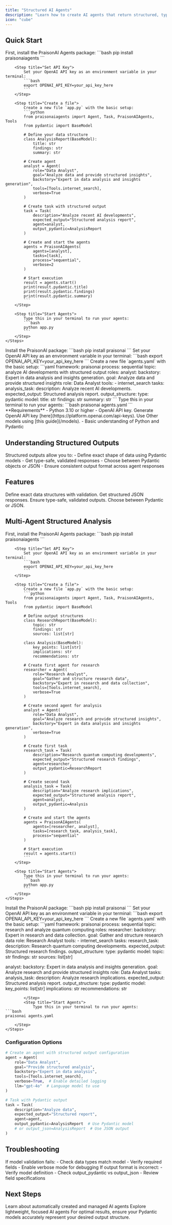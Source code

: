 ```yaml
---
title: "Structured AI Agents"
description: "Learn how to create AI agents that return structured, type-safe outputs using Pydantic models and JSON."
icon: "cube"
---
```


## Quick Start

<Tabs>
  <Tab title="Code">
    <Steps>
        <Step title="Install Package">
            First, install the PraisonAI Agents package:
            ```bash
            pip install praisonaiagents
            ```
        </Step>

        <Step title="Set API Key">
            Set your OpenAI API key as an environment variable in your terminal:
            ```bash
            export OPENAI_API_KEY=your_api_key_here
            ```
        </Step>

        <Step title="Create a file">
            Create a new file `app.py` with the basic setup:
            ```python
            from praisonaiagents import Agent, Task, PraisonAIAgents, Tools
            from pydantic import BaseModel

            # Define your data structure
            class AnalysisReport(BaseModel):
                title: str
                findings: str
                summary: str

            # Create agent
            analyst = Agent(
                role="Data Analyst",
                goal="Analyze data and provide structured insights",
                backstory="Expert in data analysis and insights generation",
                tools=[Tools.internet_search],
                verbose=True
            )

            # Create task with structured output
            task = Task(
                description="Analyze recent AI developments",
                expected_output="Structured analysis report",
                agent=analyst,
                output_pydantic=AnalysisReport
            )

            # Create and start the agents
            agents = PraisonAIAgents(
                agents=[analyst],
                tasks=[task],
                process="sequential",
                verbose=2
            )

            # Start execution
            result = agents.start()
            print(result.pydantic.title)
            print(result.pydantic.findings)
            print(result.pydantic.summary)
            ```
        </Step>

        <Step title="Start Agents">
            Type this in your terminal to run your agents:
            ```bash
            python app.py
            ```
        </Step>
    </Steps>
  </Tab>
  <Tab title="No Code">
    <Steps>
        <Step title="Install Package">
            Install the PraisonAI package:
            ```bash
            pip install praisonai
            ```
        </Step>
        <Step title="Set API Key">
            Set your OpenAI API key as an environment variable in your terminal:
            ```bash
            export OPENAI_API_KEY=your_api_key_here
            ```
        </Step>
        <Step title="Create a file">
            Create a new file `agents.yaml` with the basic setup:
```yaml
framework: praisonai
process: sequential
topic: analyze AI developments with structured output
roles:
  analyst:
    backstory: Expert in data analysis and insights generation.
    goal: Analyze data and provide structured insights
    role: Data Analyst
    tools:
      - internet_search
    tasks:
      analysis_task:
        description: Analyze recent AI developments.
        expected_output: Structured analysis report.
        output_structure:
          type: pydantic
          model:
            title: str
            findings: str
            summary: str
```
        </Step>
        <Step title="Start Agents">
            Type this in your terminal to run your agents:
```bash
praisonai agents.yaml
```
        </Step>
    </Steps>
  </Tab>
</Tabs>

<Note>
  **Requirements**
  - Python 3.10 or higher
  - OpenAI API key. Generate OpenAI API key [here](https://platform.openai.com/api-keys). Use Other models using [this guide](/models).   
  - Basic understanding of Python and Pydantic
</Note>

## Understanding Structured Outputs

<Card title="What are Structured Outputs?" icon="question">
  Structured outputs allow you to:
  - Define exact shape of data using Pydantic models
  - Get type-safe, validated responses
  - Choose between Pydantic objects or JSON
  - Ensure consistent output format across agent responses
</Card>

## Features

<CardGroup cols={2}>
  <Card title="Pydantic Models" icon="cube">
    Define exact data structures with validation.
  </Card>
  <Card title="JSON Output" icon="brackets-curly">
    Get structured JSON responses.
  </Card>
  <Card title="Type Safety" icon="shield-check">
    Ensure type-safe, validated outputs.
  </Card>
  <Card title="Format Options" icon="code">
    Choose between Pydantic or JSON.
  </Card>
</CardGroup>

## Multi-Agent Structured Analysis

<Tabs>
  <Tab title="Code">
    <Steps>
        <Step title="Install Package">
            First, install the PraisonAI Agents package:
            ```bash
            pip install praisonaiagents
            ```
        </Step>

        <Step title="Set API Key">
            Set your OpenAI API key as an environment variable in your terminal:
            ```bash
            export OPENAI_API_KEY=your_api_key_here
            ```
        </Step>

        <Step title="Create a file">
            Create a new file `app.py` with the basic setup:
            ```python
            from praisonaiagents import Agent, Task, PraisonAIAgents, Tools
            from pydantic import BaseModel

            # Define output structures
            class ResearchReport(BaseModel):
                topic: str
                findings: str
                sources: list[str]

            class Analysis(BaseModel):
                key_points: list[str]
                implications: str
                recommendations: str

            # Create first agent for research
            researcher = Agent(
                role="Research Analyst",
                goal="Gather and structure research data",
                backstory="Expert in research and data collection",
                tools=[Tools.internet_search],
                verbose=True
            )

            # Create second agent for analysis
            analyst = Agent(
                role="Data Analyst",
                goal="Analyze research and provide structured insights",
                backstory="Expert in data analysis and insights generation",
                verbose=True
            )

            # Create first task
            research_task = Task(
                description="Research quantum computing developments",
                expected_output="Structured research findings",
                agent=researcher,
                output_pydantic=ResearchReport
            )

            # Create second task
            analysis_task = Task(
                description="Analyze research implications",
                expected_output="Structured analysis report",
                agent=analyst,
                output_pydantic=Analysis
            )

            # Create and start the agents
            agents = PraisonAIAgents(
                agents=[researcher, analyst],
                tasks=[research_task, analysis_task],
                process="sequential"
            )

            # Start execution
            result = agents.start()
            ```
        </Step>

        <Step title="Start Agents">
            Type this in your terminal to run your agents:
            ```bash
            python app.py
            ```
        </Step>
    </Steps>
  </Tab>
  <Tab title="No Code">
    <Steps>
        <Step title="Install Package">
            Install the PraisonAI package:
            ```bash
            pip install praisonai
            ```
        </Step>
        <Step title="Set API Key">
            Set your OpenAI API key as an environment variable in your terminal:
            ```bash
            export OPENAI_API_KEY=your_api_key_here
            ```
        </Step>
        <Step title="Create a file">
            Create a new file `agents.yaml` with the basic setup:
```yaml
framework: praisonai
process: sequential
topic: research and analyze quantum computing
roles:
  researcher:
    backstory: Expert in research and data collection.
    goal: Gather and structure research data
    role: Research Analyst
    tools:
      - internet_search
    tasks:
      research_task:
        description: Research quantum computing developments.
        expected_output: Structured research findings.
        output_structure:
          type: pydantic
          model:
            topic: str
            findings: str
            sources: list[str]

  analyst:
    backstory: Expert in data analysis and insights generation.
    goal: Analyze research and provide structured insights
    role: Data Analyst
    tasks:
      analysis_task:
        description: Analyze research implications.
        expected_output: Structured analysis report.
        output_structure:
          type: pydantic
          model:
            key_points: list[str]
            implications: str
            recommendations: str
```
        </Step>
        <Step title="Start Agents">
            Type this in your terminal to run your agents:
```bash
praisonai agents.yaml
```
        </Step>
    </Steps>
  </Tab>
</Tabs>

### Configuration Options

```python
# Create an agent with structured output configuration
agent = Agent(
    role="Data Analyst",
    goal="Provide structured analysis",
    backstory="Expert in data analysis",
    tools=[Tools.internet_search],
    verbose=True,  # Enable detailed logging
    llm="gpt-4o"  # Language model to use
)

# Task with Pydantic output
task = Task(
    description="Analyze data",
    expected_output="Structured report",
    agent=agent,
    output_pydantic=AnalysisReport  # Use Pydantic model
    # or output_json=AnalysisReport  # Use JSON output
)
```

## Troubleshooting

<CardGroup cols={2}>
  <Card title="Validation Errors" icon="triangle-exclamation">
    If model validation fails:
    - Check data types match model
    - Verify required fields
    - Enable verbose mode for debugging
  </Card>

  <Card title="Output Format" icon="code">
    If output format is incorrect:
    - Verify model definition
    - Check output_pydantic vs output_json
    - Review field specifications
  </Card>
</CardGroup>

## Next Steps

<CardGroup cols={2}>
  <Card title="AutoAgents" icon="robot" href="./autoagents">
    Learn about automatically created and managed AI agents
  </Card>
  <Card title="Mini Agents" icon="microchip" href="./mini">
    Explore lightweight, focused AI agents
  </Card>
</CardGroup>

<Note>
  For optimal results, ensure your Pydantic models accurately represent your desired output structure.
</Note>

